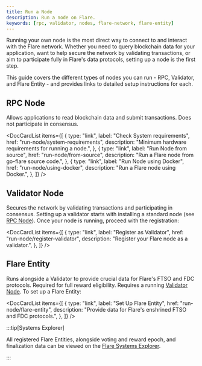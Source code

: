 ```yaml
---
title: Run a Node
description: Run a node on Flare.
keywords: [rpc, validator, nodes, flare-network, flare-entity]
---
```



Running your own node is the most direct way to connect to and interact with the Flare network.
Whether you need to query blockchain data for your application, want to help secure the network by validating transactions, or aim to participate fully in Flare's data protocols, setting up a node is the first step.

This guide covers the different types of nodes you can run - RPC, Validator, and Flare Entity - and provides links to detailed setup instructions for each.

## RPC Node

Allows applications to read blockchain data and submit transactions.
Does not participate in consensus.

<DocCardList
  items={[
    {
      type: "link",
      label: "Check System requirements",
      href: "run-node/system-requirements",
      description: "Minimum hardware requirements for running a node.",
    },
    {
      type: "link",
      label: "Run Node from source",
      href: "run-node/from-source",
      description: "Run a Flare node from go-flare source code.",
    },
    {
      type: "link",
      label: "Run Node using Docker",
      href: "run-node/using-docker",
      description: "Run a Flare node using Docker.",
    },
  ]}
/>

## Validator Node

Secures the network by validating transactions and participating in consensus.
Setting up a validator starts with installing a standard node (see [RPC Node](#rpc-node)).
Once your node is running, proceed with the registration:

<DocCardList
  items={[
    {
      type: "link",
      label: "Register as Validator",
      href: "run-node/register-validator",
      description: "Register your Flare node as a validator.",
    },
  ]}
/>

## Flare Entity

Runs alongside a Validator to provide crucial data for Flare's FTSO and FDC protocols.
Required for full reward eligibility.
Requires a running [Validator Node](#validator-node). To set up a Flare Entity:

<DocCardList
  items={[
    {
      type: "link",
      label: "Set Up Flare Entity",
      href: "run-node/flare-entity",
      description: "Provide data for Flare's enshrined FTSO and FDC protocols.",
    },
  ]}
/>

:::tip[Systems Explorer]

All registered Flare Entities, alongside voting and reward epoch, and finalization data can be viewed on the [Flare Systems Explorer](https://flare-systems-explorer.flare.network/providers).

:::
